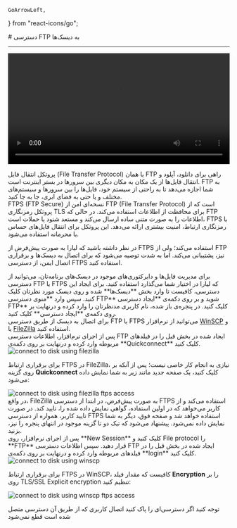     GoArrowLeft,
} from "react-icons/go";


<Layout>
<Head>
<title>مستندات دسترسی FTP به دیسک‌ - لیارا</title>

<meta property="og:title" content="مستندات خدمات رایانش ابری لیارا" />
<meta property="og:description" content="مستندات مربوط به ایجاد و مدیریت دسترسی FTP یا FTP Access در دیسک‌ها در لیارا"  />
<meta property="og:image" content="https://media.liara.ir/logos/liara-poster.jpg" />
</Head>
# دسترسی FTP به دیسک‌ها
<hr className="mb-2" />

<video
  src="https://media.liara.ir/ftp/ftp-access.mp4"
  controls="controls"
  className="block w-full"
  width="100%" />
<div className="h-4" />


<Section id="what-is-ftp" title="FTP چیست؟" />
پروتکل انتقال فایل (File Transfer Protocol) یا همان FTP راهی برای دانلود، آپلود و انتقال فایل‌ها از یک مکان به مکان دیگری بین سرورها در بستر اینترنت است. 
FTP به شما اجازه می‌دهد تا به راحتی از سیستم خود، فایل‌ها را بین سرورها و سیستم‌های مختلف و یا حتی به فضای ابری، جا به جا کنید.

<Section id="what-is-ftps" title="FTPS چیست؟" />
FTPS (FTP Secure) نسخه‌ای امن از FTP (File Transfer Protocol) است که از پروتکل رمزنگاری TLS برای محافظت از اطلاعات استفاده می‌کند. در حالی که FTP اطلاعات را به صورت متنی ساده ارسال می‌کند و مستعد شنود یا حملات است، FTPS با رمزنگاری ارتباط، امنیت بیشتری ارائه می‌دهد. این پروتکل برای انتقال فایل‌های حساس یا محرمانه استفاده می‌شود.

<div className="h-4" />
<Alert variant="info">
<p>
  در نظر داشته باشید که لیارا به صورت پیش‌فرض از FTPS استفاده می‌کند؛ ولی از FTP نیز، پشتیبانی می‌کند. اما به شدت 
  توصیه می‌شود که برای اتصال به دیسک‌ها و برقراری اتصال ایمن، از دسترسی FTPS استفاده کنید. 
</p>
</Alert>


<Section id="access-to-disk-via-ftp" title="دسترسی به دیسک‌ها با FTP یا FTPS" />
برای مدیریت فایل‌ها و دایرکتوری‌های موجود در دیسک‌های برنامه‌تان، می‌توانید از دسترسی FTP یا FTPS که لیارا در اختیار شما می‌گذارد استفاده کنید.
برای ایجاد این دسترسی، کافیست تا وارد بخش **دیسک‌ها** شده و روی دیسک مورد نظرتان کلیک کنید. سپس وارد **منوی دسترسی FTP** شوید و بر روی دکمه‌ی **ایجاد دسترسی FTP** کلیک کنید. در پنجره‌ی باز شده، نام کاربری مدنظرتان را وارد کرده و درنهایت بر روی دکمه‌ی **ایجاد دسترسی** کلیک کنید.

<Section id="connect-to-disks" title="اتصال به دیسک" />
برای اتصال به دیسک از طریق دسترسی FTP یا FTPS می‌توانید از نرم‌افزار <a href="https://media.liara.ir/WinSCP.5.17.5.Build.10414.zip" className="text-[#2196f3] ">WinSCP</a> و یا <a href="https://media.liara.ir/FileZilla.3.48.1.x64.zip" className="text-[#2196f3] ">FileZilla</a> استفاده کنید.

<Section id="connect-to-disk-using-filezilla" title="اتصال به دیسک‌ از طریق FileZilla" />
پس از اجرای نرم‌افزار، اطلاعات دسترسی FTP ایجاد شده در بخش قبل را در فیلدهای مربوطه وارد کرده و درنهایت بر روی دکمه‌ی **Quickconnect** کلیک کنید.
<div className="h-4" />
<img src="https://media.liara.ir/docs/ftp-access-using-filezilla.gif" alt="connect to disk using filezilla"/>
<div className="h-4" />

برای برقراری ارتباط FTPS در FileZilla، نیازی به انجام کار خاصی نیست؛ پس از آنکه بر روی گزینه **Quickconnect** کلیک کنید، یک صفحه جدید مانند زیر به شما نمایش داده می‌شود:

<div className="h-4" />
<img src="https://media.liara.ir/docs/filezilla-ftps-opened-tab.png" alt="connect to disk using filezilla ftps access"/>
<div className="h-4" />
در واقع، FileZilla به صورت پیش‌فرض، در ابتدا از دسترسی FTPS استفاده می‌کند و از کاربر می‌خواهد که در 
اولین استفاده، گواهی نمایش داده شده را، تایید کند. 
در صورت تایید کاربر، همواره از دسترسی FTPS استفاده خواهد شد و صفحه فوق، دیگر به شما نمایش داده نمی‌شود. 
پیشنهاد می‌شود که تیک دو تا گزینه موجود در انتهای پنجره را نیز، بزنید. 

<Section id="connect-to-disk-using-winscp" title="اتصال به دیسک‌ از طریق WinSCP" />
پس از اجرای نرم‌افزار، روی **New Session** کلیک کنید و File protocol را **FTP** قرار دهید. سپس اطلاعات دسترسی FTP ایجاد شده در بخش قبل را در فیلدهای مربوطه وارد کرده و درنهایت بر روی دکمه‌ی **login** کلیک کنید.

<div className="h-4" />
<img src="https://media.liara.ir/docs/connect-to-disk-using-winscp.gif" alt="connect to disk using winscp"/>
<div className="h-4" />

برای برقراری ارتباط FTPS در WinSCP، کافیست که مقدار فیلد <b>Encryption</b> را بر روی <Important>TLS/SSL Explicit encryption</Important> تنظیم کنید: 

<div className="h-4" />
<img src="https://media.liara.ir/docs/enable-winscp-ftps-access.png" alt="connect to disk using winscp ftps access"/>
<div className="h-4" />

<div className="h-4" />
<Alert variant="warning">
<p>
توجه کنید اگر دسترسی‌ای را پاک کنید اتصال کاربری که از طریق آن دسترسی متصل شده است قطع نمی‌شود
</p>
</Alert>


</Layout>